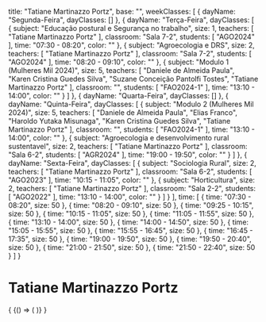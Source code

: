   title: "Tatiane Martinazzo Portz",
  base: "",
  weekClasses: [
    {
      dayName: "Segunda-Feira",
      dayClasses: []
    },
    {
      dayName: "Terça-Feira",
      dayClasses: [
        {
          subject: "Educação postural e Segurança no trabalho",
          size: 1,
          teachers: [
            "Tatiane Martinazzo Portz"
          ],
          classroom: "Sala 7-2",
          students: [
            "AGO2024"
          ],
          time: "07:30 - 08:20",
          color: ""
        },
        {
          subject: "Agroecologia e DRS",
          size: 2,
          teachers: [
            "Tatiane Martinazzo Portz"
          ],
          classroom: "Sala 7-2",
          students: [
            "AGO2024"
          ],
          time: "08:20 - 09:10",
          color: ""
        },
        {
          subject: "Modulo 1 (Mulheres Mil 2024)",
          size: 5,
          teachers: [
            "Daniele de Almeida Paula",
            "Karen Cristina Guedes Silva",
            "Suzane Conceição Pantolfi Tostes",
            "Tatiane Martinazzo Portz"
          ],
          classroom: "",
          students: [
            "FAO2024-1"
          ],
          time: "13:10 - 14:00",
          color: ""
        }
      ]
    },
    {
      dayName: "Quarta-Feira",
      dayClasses: []
    },
    {
      dayName: "Quinta-Feira",
      dayClasses: [
        {
          subject: "Modulo 2 (Mulheres Mil 2024)",
          size: 5,
          teachers: [
            "Daniele de Almeida Paula",
            "Elias Franco",
            "Haroldo Yutaka Misunaga",
            "Karen Cristina Guedes Silva",
            "Tatiane Martinazzo Portz"
          ],
          classroom: "",
          students: [
            "FAO2024-1"
          ],
          time: "13:10 - 14:00",
          color: ""
        },
        {
          subject: "Agroecologia e desenvolvimento rural sustentavel",
          size: 2,
          teachers: [
            "Tatiane Martinazzo Portz"
          ],
          classroom: "Sala 6-2",
          students: [
            "AGR2024"
          ],
          time: "19:00 - 19:50",
          color: ""
        }
      ]
    },
    {
      dayName: "Sexta-Feira",
      dayClasses: [
        {
          subject: "Sociologia Rural",
          size: 2,
          teachers: [
            "Tatiane Martinazzo Portz"
          ],
          classroom: "Sala 6-2",
          students: [
            "AGO2023"
          ],
          time: "10:15 - 11:05",
          color: ""
        },
        {
          subject: "Horticultura",
          size: 2,
          teachers: [
            "Tatiane Martinazzo Portz"
          ],
          classroom: "Sala 2-2",
          students: [
            "AGO2022"
          ],
          time: "13:10 - 14:00",
          color: ""
        }
      ]
    }
  ],
  time: [
    {
      time: "07:30 - 08:20",
      size: 50
    },
    {
      time: "08:20 - 09:10",
      size: 50
    },
    {
      time: "09:25 - 10:15",
      size: 50
    },
    {
      time: "10:15 - 11:05",
      size: 50
    },
    {
      time: "11:05 - 11:55",
      size: 50
    },
    {
      time: "13:10 - 14:00",
      size: 50
    },
    {
      time: "14:00 - 14:50",
      size: 50
    },
    {
      time: "15:05 - 15:55",
      size: 50
    },
    {
      time: "15:55 - 16:45",
      size: 50
    },
    {
      time: "16:45 - 17:35",
      size: 50
    },
    {
      time: "19:00 - 19:50",
      size: 50
    },
    {
      time: "19:50 - 20:40",
      size: 50
    },
    {
      time: "21:00 - 21:50",
      size: 50
    },
    {
      time: "21:50 - 22:40",
      size: 50
    }
  ]
}

# Tatiane Martinazzo Portz

<div>
  {
    <BrowserOnly>
      {() => (
        <Grid
          title={data.title}
          weekClasses={data.weekClasses}
          time={data.time}
        />
      )}
    </BrowserOnly>
  }
</div>
